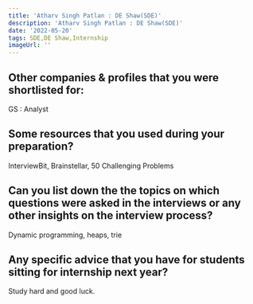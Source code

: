 ```yaml
---
title: 'Atharv Singh Patlan : DE Shaw(SDE)'
description: 'Atharv Singh Patlan : DE Shaw(SDE)'
date: '2022-05-20'
tags: SDE,DE Shaw,Internship
imageUrl: ''
---
```


## Other companies & profiles that you were shortlisted for:
GS : Analyst

## Some resources that you used during your preparation?
InterviewBit, Brainstellar, 50 Challenging Problems 

## Can you list down the the topics on which questions were asked in the interviews or any other insights on the interview process?
Dynamic programming, heaps, trie

## Any specific advice that you have for students sitting for internship next year?
Study hard and good luck. 

